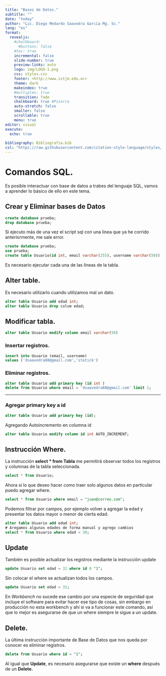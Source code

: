 ```yaml
---
title: "Bases de Datos."
subtitle: ""
date: "today"
author: "Lic. Diego Medardo Saavedra García Mg. Sc."
lang: "es"
format:
  revealjs:
    #chalkboard: 
      #buttons: false
    #toc: true
    incremental: false
    slide-number: true
    preview-links: auto
    logo: img/LOGO-1.png
    css: styles.css
    footer: <http://www.istjm.edu.ec>
    theme: dark
    makeindex: true
    #multiplex: true
    transition: fade
    chalkboard: true #Pizarra
    auto-stretch: false
    smaller: false
    scrollable: true
    menu: true
editor: visual
execute: 
  echo: true
    
bibliography: Bibliografia.bib
csl: "https://raw.githubusercontent.com/citation-style-language/styles/master/apa.csl"
---
```


# Comandos SQL.

Es posible interactuar con base de datos a trabes del lenguaje SQL, vamos a aprender lo básico de ello en este tema.

## Crear y Eliminar bases de Datos

``` sql
create database prueba;
drop database prueba;
```

Si ejecuto más de una vez el script sql con una linea que ya he corrido anteriormente, me sale error.

``` sql
create database prueba;
use prueba;
create table Usuario(id int, email varchar(255), username varchar(50));
```

Es necesario ejecutar cada una de las líneas de la tabla.

## Alter table.

Es necesario utilizarlo cuando utilizamos mal un dato.

``` sql
alter table Usuario add edad int;
alter table Usuario drop colum edad;
```

## Modificar tabla.

``` sql
alter table Usuario modify column email varchar(50)
```

### Insertar registros.

``` sql
insert into Usuario (email, username)
values ('dsaavedra88@gmail.com','statick')
```

### Eliminar registros.

``` sql
alter table Usuario add primary key (id int )
delete from Usuario where email = 'dsaavedra88@gmail.com' limit 1;
```

------------------------------------------------------------------------

### Agregar primary key a id

``` sql
alter table Usuario add primary key (id);
```

Agregando Autoincremento en columna id

``` sql
alter table Usuario modify column id int AUTO_INCREMENT;
```

## Instrucción Where.

La instrucción **select \* from Tabla** me permitirá observar todos los registros y columnas de la tabla seleccionada.

``` sql
select * from Usuario;
```

Ahora si lo que deseo hacer como traer solo algunos datos en particular puedo agregar where.

``` sql
select * from Usuario where email = "juan@correo.com";
```

Podemos filtrar por campos, por ejemplo volver a agregar la edad y presentar los datos mayor o menor de cierta edad.

``` sql
alter table Usuario add edad int;
# Aregamos algunas edades de forma manual y agrego cambios
select * from Usuario where edad < 30; 
```

## Update

También es posible actualizar los registros mediante la instrucción update

``` sql
update Usuario set edad = 32 where id 0 "1";
```

Sin colocar el where se actualizan todos los campos.

``` sql
update Usuario set edad = 32;
```

En *Workbench* no sucede ese cambio por una especie de seguridad que incluye el software para evitar hacer ese tipo de cosas, sin embargo en producción no esta workbench y ahí si va a funcionar este comando, así que lo mejor es asegurarse de que un where siempre le sigue a un update.

## Delete.

La última instrucción importante de Base de Datos que nos queda por conocer es eliminar registros.

``` sql
delete from Usuario where id = "1";
```

Al igual que **Update**, es necesario asegurarse que existe un **where** después de un **Delete.**
